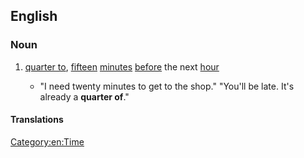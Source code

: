 ==English==

===Noun===
{{en-noun|-}}

# {{lb|en|US|idiomatic}} [[quarter to]], [[fifteen]] [[minute]]s [[before]] the next [[hour]]
#* "I need twenty minutes to get to the shop." "You'll be late. It's already a '''quarter of'''."

====Translations====
{{trans-see|quarter to}}

[[Category:en:Time]]